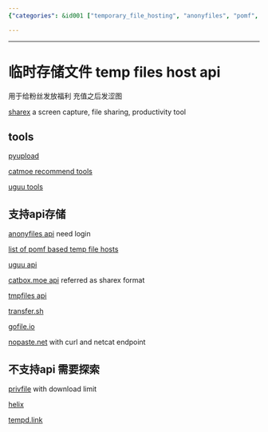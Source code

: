 ```yaml
---
{"categories": &id001 ["temporary_file_hosting", "anonyfiles", "pomf", "uguu_api", "catbox_moe", "tmpfiles", "transfer.sh"], "category": "File Hosting Services", "date": "2023-12-22 23:52:59", "description": "This article discusses temporary file hosting services like Anonyfiles, Pomf-based temp files, Uguu API, Catbox.Moe, TmpFiles, and Transfer.sh, which offer file storage for sharing purposes, fan rewards, and screenshot capturing. The article also highlights various supporting tools such as ShareX, PyUpload, Catmoe Recommend Tools, and Uguu Tools.", "tags": *id001, "title": "临时存储文件 temp fiiles host api"}

---
```


------

# 临时存储文件 temp files host api

用于给粉丝发放福利 充值之后发涩图

[sharex](https://getsharex.com) a screen capture, file sharing, productivity tool

## tools

[pyupload](https://github.com/yukinotenshi/pyupload)

[catmoe recommend tools](https://catbox.moe/tools.php)

[uguu tools](https://www.uguu.se/tools.html)

## 支持api存储

[anonyfiles api](https://anonfiles.com/docs/api) need login

[list of pomf based temp file hosts](https://status.uguu.se/clones.html)

[uguu api](https://www.uguu.se/tools.html)

[catbox.moe api](https://catbox.moe/sharexcode.txt) referred as sharex format

[tmpfiles api](https://tmpfiles.org/api)

[transfer.sh](https://transfer.sh)

[gofile.io](https://gofile.io/welcome)

[nopaste.net](https://nopaste.net/curl) with curl and netcat endpoint

## 不支持api 需要探索

[privfile](https://privfile.com) with download limit

[helix](https://helix.xanceegor.dev)

[tempd.link](https://tempd.link/tos)

